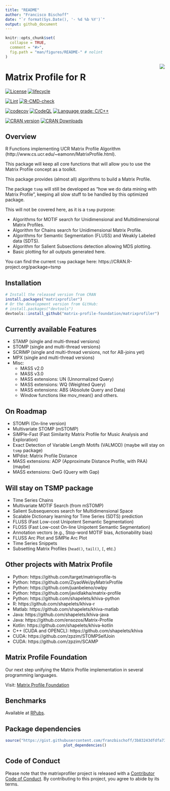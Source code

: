 ```yaml
---
title: "README"
author: "Francisco Bischoff"
date: "`r format(Sys.Date(), '- %d %b %Y')`"
output: github_document
---
```


<!-- README.md is generated from README.Rmd. Please edit that file -->

```r
knitr::opts_chunk$set(
  collapse = TRUE,
  comment = "#>",
  fig.path = "man/figures/README-" # nolint
)
```

<img src="man/figures/logo.png" align="right" style="float:right;"/>

# Matrix Profile for R

<!-- badges: start -->

[![License](https://img.shields.io/badge/License-GPL--3.0-green.svg)](https://choosealicense.com/licenses/gpl-3.0/) 
[![lifecycle](https://img.shields.io/badge/lifecycle-stable-green.svg)](https://lifecycle.r-lib.org/articles/stages.html) 

[![Lint](https://github.com/matrix-profile-foundation/matrixprofiler/workflows/Lint/badge.svg?branch=main)](https://github.com/jimhester/lintr) 
[![R-CMD-check](https://github.com/matrix-profile-foundation/matrixprofiler/workflows/R-CMD-check/badge.svg?branch=main)](https://r-pkgs.org/r-cmd-check.html) 

[![codecov](https://codecov.io/gh/matrix-profile-foundation/matrixprofiler/branch/main/graph/badge.svg?token=w7AmbwhNvn)](https://codecov.io/gh/matrix-profile-foundation/matrixprofiler) 
[![CodeQL](https://github.com/matrix-profile-foundation/matrixprofiler/workflows/CodeQL/badge.svg)](https://github.com/github/codeql-action/) 
[![Language grade: C/C++](https://img.shields.io/lgtm/grade/cpp/g/matrix-profile-foundation/matrixprofiler.svg?logo=lgtm&logoWidth=18)](https://lgtm.com/projects/g/matrix-profile-foundation/matrixprofiler/context:cpp)

[![CRAN version](http://www.r-pkg.org/badges/version/matrixprofiler)](https://cran.r-project.org/package=matrixprofiler)
[![CRAN Downloads](https://cranlogs.r-pkg.org/badges/matrixprofiler)](https://cran.r-project.org/package=matrixprofiler)

<!-- badges: end -->

## Overview

R Functions implementing UCR Matrix Profile Algorithm (http://www.cs.ucr.edu/~eamonn/MatrixProfile.html).

This package will keep all core functions that will allow you to use the Matrix Profile concept as a toolkit.

This package provides (almost all) algorithms to build a Matrix Profile.

The package `tsmp` will still be developed as "how we do data mining with Matrix Profile", keeping all slow stuff to
be handled by this optimized package.

This will not be covered here, as it is a `tsmp` purpose:

* Algorithms for MOTIF search for Unidimensional and Multidimensional Matrix Profiles.
* Algorithm for Chains search for Unidimensional Matrix Profile.
* Algorithms for Semantic Segmentation (FLUSS) and Weakly Labeled data (SDTS).
* Algorithm for Salient Subsections detection allowing MDS plotting.
* Basic plotting for all outputs generated here.

You can find the current `tsmp` package here: https://CRAN.R-project.org/package=tsmp

## Installation

```r
# Install the released version from CRAN
install.packages("matrixprofiler")
# Or the development version from GitHub:
# install.packages("devtools")
devtools::install_github("matrix-profile-foundation/matrixprofiler")
```

## Currently available Features

* STAMP (single and multi-thread versions)
* STOMP (single and multi-thread versions)
* SCRIMP (single and multi-thread versions, not for AB-joins yet)
* MPX (single and multi-thread versions)
* Misc:
  * MASS v2.0
  * MASS v3.0
  * MASS extensions: UN (Unnormalized Query)
  * MASS extensions: WQ (Weighted Query)
  * MASS extensions: ABS (Absolute Query and Data)
  * Window functions like mov_mean() and others.

## On Roadmap

* STOMPi (On-line version)
* Multivariate STOMP (mSTOMP)
* SiMPle-Fast (Fast Similarity Matrix Profile for Music Analysis and Exploration)
* Exact Detection of Variable Length Motifs (VALMOD) (maybe will stay on `tsmp` package)
* MPdist: Matrix Profile Distance
* MASS extensions: ADP (Approximate Distance Profile, with PAA) (maybe)
* MASS extensions: QwG (Query with Gap)


## Will stay on TSMP package

* Time Series Chains
* Multivariate MOTIF Search (from mSTOMP)
* Salient Subsequences search for Multidimensional Space
* Scalable Dictionary learning for Time Series (SDTS) prediction
* FLUSS (Fast Low-cost Unipotent Semantic Segmentation)
* FLOSS (Fast Low-cost On-line Unipotent Semantic Segmentation)
* Annotation vectors (e.g., Stop-word MOTIF bias, Actionability bias)
* FLUSS Arc Plot and SiMPle Arc Plot
* Time Series Snippets
* Subsetting Matrix Profiles (`head()`, `tail()`, `[`, etc.)

## Other projects with Matrix Profile

* Python: https://github.com/target/matrixprofile-ts
* Python: https://github.com/ZiyaoWei/pyMatrixProfile
* Python: https://github.com/juanbeleno/owlpy
* Python: https://github.com/javidlakha/matrix-profile
* Python: https://github.com/shapelets/khiva-python
* R: https://github.com/shapelets/khiva-r
* Matlab: https://github.com/shapelets/khiva-matlab
* Java: https://github.com/shapelets/khiva-java
* Java: https://github.com/ensozos/Matrix-Profile
* Kotlin: https://github.com/shapelets/khiva-kotlin
* C++ (CUDA and OPENCL): https://github.com/shapelets/khiva
* CUDA: https://github.com/zpzim/STOMPSelfJoin
* CUDA: https://github.com/zpzim/SCAMP

## Matrix Profile Foundation

Our next step unifying the Matrix Profile implementation in several programming languages.

Visit: [Matrix Profile Foundation](https://matrixprofile.org)


## Benchmarks

Available at [RPubs](https://rpubs.com/franzbischoff/matrixprofiler).

## Package dependencies

<center>

```r
source("https://gist.githubusercontent.com/franzbischoff/3b83243dfdfa73e459935112f3f783e3/raw/239548243f984843b3a87d8cc82f99395a8ed26e/plot_dependencies.R")
plot_dependencies()
```

</center>

## Code of Conduct

Please note that the matrixprofiler project is released with a [Contributor Code of Conduct](https://contributor-covenant.org/version/2/0/CODE_OF_CONDUCT.html).
By contributing to this project, you agree to abide by its terms.
